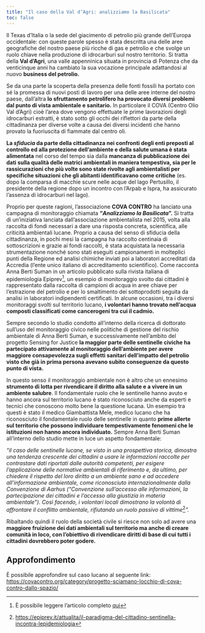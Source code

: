 ```yaml
---
title: "Il caso della Val d’Agri: analizziamo la Basilicata"
toc: false
---
```


Il Texas d’Italia o la sede del giacimento di petrolio più grande dell’Europa occidentale: con queste parole spesso è stata descritta una delle aree geografiche del nostro paese più ricche di gas e petrolio e che svolge un ruolo chiave nella produzione di idrocarburi sul nostro territorio. Si tratta della **Val d’Agri**, una valle appenninica situata in provincia di Potenza che da venticinque anni ha cambiato la sua vocazione principale adattandosi al nuovo **business del petrolio.**

Se da una parte la scoperta della presenza delle fonti fossili ha portato con sé la promessa di nuovi posti di lavoro per una delle aree interne del nostro paese, dall’altra **lo sfruttamento petrolifero ha provocato diversi problemi dal punto di vista ambientale e sanitario.** In particolare il COVA (Centro Olio Val d'Agri) cioè l’area dove vengono effettuate le prime lavorazioni degli idrocarburi estratti, è stato sotto gli occhi dei riflettori da parte della cittadinanza per diverse volte a causa dei diversi incidenti che hanno provato la fuoriuscita di fiammate dal centro oli.

**La *sfiducia* da parte della cittadinanza nei confronti degli enti preposti al controllo ed alla protezione dell’ambiente e della salute umana è stata alimentata** nel corso del tempo sia dalla **mancanza di pubblicazione dei dati sulla qualità delle matrici ambientali in maniera tempestiva, sia per le rassicurazioni che più volte sono state rivolte agli ambientalisti per specifiche situazioni che gli abitanti identificavano come critiche** (es. dopo la comparsa di macchie scure nelle acque del lago Pertusillo, il presidente della regione dopo un incontro con l’Arpab e Ispra, ha assicurato l’assenza di idrocarburi nel lago).

Proprio per queste ragioni, l’associazione **COVA CONTRO** ha lanciato una campagna di monitoraggio chiamata **“*Analizziamo la Basilicata*”.** Si tratta di un’iniziativa lanciata dall’associazione ambientalista nel 2015, volta alla raccolta di fondi necessari a dare una risposta concreta, scientifica, alle criticità ambientali lucane. Proprio a causa del senso di sfiducia della cittadinanza, in pochi mesi la campagna ha raccolto centinaia di sottoscrizioni e grazie ai fondi raccolti, è stata acquistata la necessaria strumentazione nonché sono stati eseguiti campionamenti in molteplici punti della Regione ed analisi chimiche inviati poi a laboratori accreditati da Accredia (l’ente unico italiano di accreditamento scientifico). Come racconta Anna Berti Suman in un articolo pubblicato sulla rivista italiana di epidemiologia Epiprev[^1], un esempio di monitoraggio svolto dai cittadini è rappresentato dalla raccolta di campioni di acqua in aree chiave per l’estrazione del petrolio e per lo smaltimento dei sottoprodotti seguita da analisi in laboratori indipendenti certificati. In alcune occasioni, tra i diversi monitoraggi svolti sul territorio lucano, **i volontari hanno trovato nell’acqua composti classificati come cancerogeni tra cui il cadmio.**

[^1]: È possibile leggere l’articolo completo [qui](https://epiprev.it/attualita/il-paradigma-del-cittadino-sentinella-incontra-lepidemiologia)

Sempre secondo lo studio condotto all’interno della ricerca di dottorato sull’uso del monitoraggio civico nelle politiche di gestione del rischio ambientale di Anna Berti Suman, e successivamente nell’ambito del progetto Sensing for Justice **la maggior parte delle sentinelle civiche ha partecipato attivamente al monitoraggio dell’ambiente per avere maggiore consapevolezza sugli effetti sanitari dell’impatto del petrolio visto che già in prima persona avevano subito conseguenze da questo punto di vista.**

In questo senso il monitoraggio ambientale non è altro che un ennesimo **strumento di lotta per rivendicare il diritto alla salute e a vivere in un ambiente salubre**. Il fondamentale ruolo che le sentinelle hanno avuto e hanno ancora sul territorio lucano è stato riconosciuto anche da esperti e tecnici che conoscono molto bene la questione lucana. Un esempio tra questi è stato il medico Giambattista Mele, medico lucano che ha riconosciuto il fondamentale ruolo delle sentinelle in quanto **prime allerte sul territorio che possono individuare tempestivamente fenomeni che le istituzioni non hanno ancora individuato.** Sempre Anna Berti Suman all’interno dello studio mette in luce un aspetto fondamentale:

*“il caso delle sentinelle lucane, se visto in una prospettiva storica, dimostra una tendenza crescente dei cittadini a usare le informazioni raccolte per contrastare dati riportati dalle autorità competenti, per esigere l’applicazione delle normative ambientali di riferimento e, da ultimo, per chiedere il rispetto del loro diritto a un ambiente sano e ad accedere all’informazione ambientale, come riconosciuto internazionalmente dalla Convenzione di Aarhus (“Convenzione sull’accesso alle informazioni, la partecipazione dei cittadini e l’accesso alla giustizia in materia ambientale”). Così facendo, i volontari locali dimostrano la volontà di affrontare il conflitto ambientale, rifiutando un ruolo passivo di vittime*[^2]*”.*

[^2]: <https://epiprev.it/attualita/il-paradigma-del-cittadino-sentinella-incontra-lepidemiologia>

Ribaltando quindi il ruolo della società civile si riesce non solo ad avere una **maggiore fruizione dei dati ambientali sul territorio ma anche di creare comunità in loco, con l’obiettivo di rivendicare diritti di base di cui tutti i cittadini dovrebbero poter godere.**

::: {.callout-tip}
## Approfondimento
È possibile approfondire sul caso lucano al seguente link:<br>
[https://covacontro.org/category/progetto-sciamano-locchio-di-cova-contro-dallo-spazio/](https://covacontro.org/category/progetto-sciamano-locchio-di-cova-contro-dallo-spazio/)
:::


